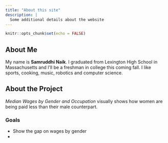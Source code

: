 ```yaml
---
title: "About this site"
description: |
  Some additional details about the website
---
```


```r
knitr::opts_chunk$set(echo = FALSE)
```


## About Me
My name is **Samruddhi Naik**. I graduated from Lexington High School in Massachusetts and I'll be a freshman in college this coming fall. I like sports, cooking, music, robotics and computer science. 

## About the Project
*Median Wages by Gender and Occupation* visually shows how women are being paid less than their male counterpart. 

### Goals
* Show the gap on wages by gender
*  


